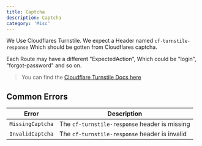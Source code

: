 ```yaml
---
title: Captcha
description: Captcha
category: 'Misc'
---
```


We Use Cloudflares Turnstile. We expect a Header named `cf-turnstile-response` Which should be gotten from Cloudflares captcha.

Each Route may have a different "ExpectedAction", Which could be "login", "forgot-password" and so on.

> You can find the [Cloudflare Turnstile Docs here](https://developers.cloudflare.com/turnstile/)

## Common Errors

| Error | Description |
| --- | --- |
| `MissingCaptcha` | The `cf-turnstile-response` header is missing |
| `InvalidCaptcha` | The `cf-turnstile-response` header is invalid |